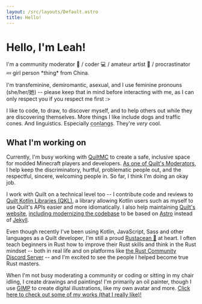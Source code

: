 ```yaml
---
layout: /src/layouts/Default.astro
title: Hello!
---
```


<h1 class="title is-2">Hello, I'm <span class="has-text-primary">Leah</span>!</h1>
I'm a community moderator 🔨 / coder 💻 / amateur artist 🎨 /
procrastinator 💤 girl person *thing* from China.

I'm transfeminine, demiromantic, asexual, and I use feminine pronouns
(she/her/她) -- please keep that in mind before interacting with me,
as I can only respect you if you respect me first :>

I like to code, to draw, to discover myself, and to help others out while
they are discovering themselves.
More things I like include dogs and traffic cones. And linguistics. Especially
<abbr title="constructed languages (languages intentionally created by people)">conlangs</abbr>.
They're *very* cool.

## What I'm working on

Currently, I'm busy working with [QuiltMC](https://quiltmc.org) to create a safe,
inclusive space for modded Minecraft players and developers.
[As one of Quilt's Moderators](https://quiltmc.org/about/teams/#moderators),
I help keep the discriminatory, hurtful, problematic people out, and the respectful,
sincere, welcoming people in. So far, I think I'm doing an okay job.

I work with Quilt on a technical level too -- I contribute code and reviews to
[Quilt Kotlin Libraries (QKL)](https://github.com/QuiltMC/quilt-kotlin-libraries),
a library allowing Kotlin users such as myself to use Quilt's APIs easier and more idiomatically.
I also help maintaining [Quilt's website](https://quiltmc.org),
[including modernizing the codebase](https://github.com/QuiltMC/quiltmc.org/pull/58)
to be based on [Astro](https://astro.build) instead of [Jekyll](https://jekyllrb.com).

Even though recently I've been using Kotlin, JavaScript, Sass and other languages as
a Quilt developer, I'm still a proud [Rustacean 🦀](https://rust-lang.org/) at heart.
I often teach beginners in Rust how to improve their Rust skills and think in
the Rust mindset -- both in real life and on platforms like
[the Rust Community Discord Server](https://discord.gg/rust-lang-community) --
and I'm excited to see the people I helped become true Rust masters.

When I'm not busy moderating a community or coding or sitting in my chair idling,
I create drawings and paintings! I'm primarily an oil painter, though I use [GIMP](https://gimp.org)
to create digital illustrations, like my own avatar and more.
[Click here to check out some of my works (that I really like)!](/works)
